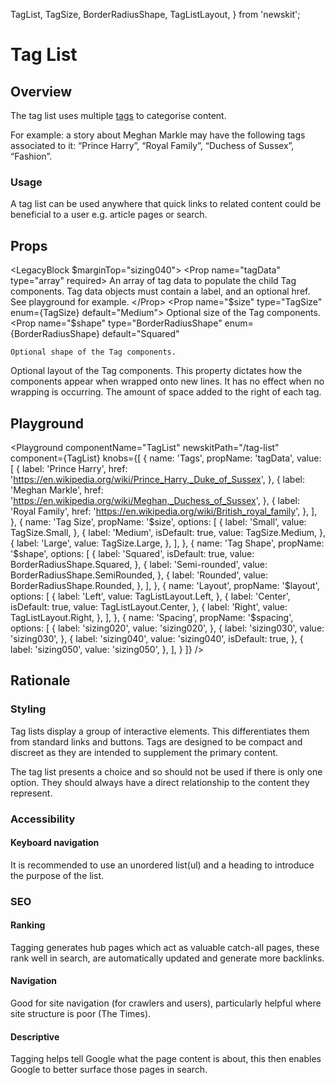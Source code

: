 
  TagList,
  TagSize,
  BorderRadiusShape,
  TagListLayout,
} from 'newskit';


# Tag List

## Overview

The tag list uses multiple [tags](/components/tag) to categorise content.

For example: a story about Meghan Markle may have the following tags associated to it: “Prince Harry”, “Royal Family”, “Duchess of Sussex”, “Fashion”.

### Usage

A tag list can be used anywhere that quick links to related content could be beneficial to a user e.g. article pages or search.

## Props

<LegacyBlock $marginTop="sizing040">
  <Prop name="tagData" type="array" required>
    An array of tag data to populate the child Tag components. Tag data objects
    must contain a label, and an optional href. See playground for example.
  </Prop>
  <Prop name="$size" type="TagSize" enum={TagSize} default="Medium">
    Optional size of the Tag components.
  </Prop>
  <Prop
    name="$shape"
    type="BorderRadiusShape"
    enum={BorderRadiusShape}
    default="Squared"
  >
    Optional shape of the Tag components.
  </Prop>
  <Prop
    name="$layout"
    type="TagListLayout"
    enum={TagListLayout}
    default="Center"
  >
    Optional layout of the Tag components. This property dictates how the
    components appear when wrapped onto new lines. It has no effect when no
    wrapping is occurring.
  </Prop>
  <Prop name="$spacing" type="SizingKeys">
    The amount of space added to the right of each tag.
  </Prop>
</LegacyBlock>

## Playground

<Playground
  componentName="TagList"
  newskitPath="/tag-list"
  component={TagList}
  knobs={[
    {
      name: 'Tags',
      propName: 'tagData',
      value: [
        {
          label: 'Prince Harry',
          href: 'https://en.wikipedia.org/wiki/Prince_Harry,_Duke_of_Sussex',
        },
        {
          label: 'Meghan Markle',
          href: 'https://en.wikipedia.org/wiki/Meghan,_Duchess_of_Sussex',
        },
        {
          label: 'Royal Family',
          href: 'https://en.wikipedia.org/wiki/British_royal_family',
        },
      ],
    },
    {
      name: 'Tag Size',
      propName: '$size',
      options: [
        {
          label: 'Small',
          value: TagSize.Small,
        },
        {
          label: 'Medium',
          isDefault: true,
          value: TagSize.Medium,
        },
        {
          label: 'Large',
          value: TagSize.Large,
        },
      ],
    },
    {
      name: 'Tag Shape',
      propName: '$shape',
      options: [
        {
          label: 'Squared',
          isDefault: true,
          value: BorderRadiusShape.Squared,
        },
        {
          label: 'Semi-rounded',
          value: BorderRadiusShape.SemiRounded,
        },
        {
          label: 'Rounded',
          value: BorderRadiusShape.Rounded,
        },
      ],
    },
    {
      name: 'Layout',
      propName: '$layout',
      options: [
        {
          label: 'Left',
          value: TagListLayout.Left,
        },
        {
          label: 'Center',
          isDefault: true,
          value: TagListLayout.Center,
        },
        {
          label: 'Right',
          value: TagListLayout.Right,
        },
      ],
    },
    {
      name: 'Spacing',
      propName: '$spacing',
      options: [
        {
          label: 'sizing020',
          value: 'sizing020',
        },
        {
          label: 'sizing030',
          value: 'sizing030',
        },
        {
          label: 'sizing040',
          value: 'sizing040',
          isDefault: true,
        },
        {
          label: 'sizing050',
          value: 'sizing050',
        },
      ],
    }
  ]}
/>

## Rationale

### Styling

Tag lists display a group of interactive elements. This differentiates them from standard links and buttons. Tags are designed to be compact and discreet as they are intended to supplement the primary content.

The tag list presents a choice and so should not be used if there is only one option. They should always have a direct relationship to the content they represent.

### Accessibility

#### Keyboard navigation
It is recommended to use an unordered list(ul) and a heading to introduce the purpose of the list.

### SEO

#### Ranking
Tagging generates hub pages which act as valuable catch-all pages, these rank well in search, are automatically updated and generate more backlinks.

#### Navigation
Good for site navigation (for crawlers and users), particularly helpful where site structure is poor (The Times).

#### Descriptive
Tagging helps tell Google what the page content is about, this then enables Google to better surface those pages in search.


